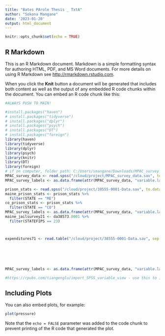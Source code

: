 ```yaml
---
title: "Bates PArole Thesis _ TxtA"
author: "Sokona Mangane"
date: '2023-01-20'
output: html_document
---
```


```r
knitr::opts_chunk$set(echo = TRUE)
```

## R Markdown

This is an R Markdown document. Markdown is a simple formatting syntax for authoring HTML, PDF, and MS Word documents. For more details on using R Markdown see <http://rmarkdown.rstudio.com>.

When you click the **Knit** button a document will be generated that includes both content as well as the output of any embedded R code chunks within the document. You can embed an R code chunk like this:

```r

#ALWAYS PUSH TO MAIN!

#install.packages("haven")
# install.packages("tidyverse")
# install.packages("dplyr")
# install.packages("psych")
# install.packages("DT")
# install.packages("foreign")
library(haven)
library(tidyverse)
library(dplyr)
library(psych)
library(knitr)
library(DT)
library(foreign)
# if on computer, folder path: C:/Users/smangane/Downloads/MPAC_survey_data.sav
MPAC_survey_data <- read.spss("/cloud/project/MPAC_survey_data.sav", to.data.frame=TRUE) 
MPAC_survey_labels <- as.data.frame(attr(MPAC_survey_data, "variable.labels"))

prison_stats <- read.spss("/cloud/project/38555-0001-Data.sav", to.data.frame=TRUE) 
maine_prison_stats <- prison_stats %>%
  filter(STATE == "ME")
co_prison_stats <- prison_stats %>%
  filter(STATE == "CO")
MPAC_survey_labels <- as.data.frame(attr(MPAC_survey_data, "variable.labels"))
maine_jailsurvey21 <- da38573.0001 %>%
  filter(STATEFIPS == 23)



expenditures71 <- read.table("/cloud/project/38555-0001-Data.sav", sep = "\t") 






MPAC_survey_labels <- as.data.frame(attr(MPAC_survey_data, "variable.labels"))

#https://rpubs.com/tiangenglu/import_SPSS_variable_view - use this to import variable view
```

## Including Plots

You can also embed plots, for example:

```r
plot(pressure)
```

Note that the `echo = FALSE` parameter was added to the code chunk to prevent printing of the R code that generated the plot.
